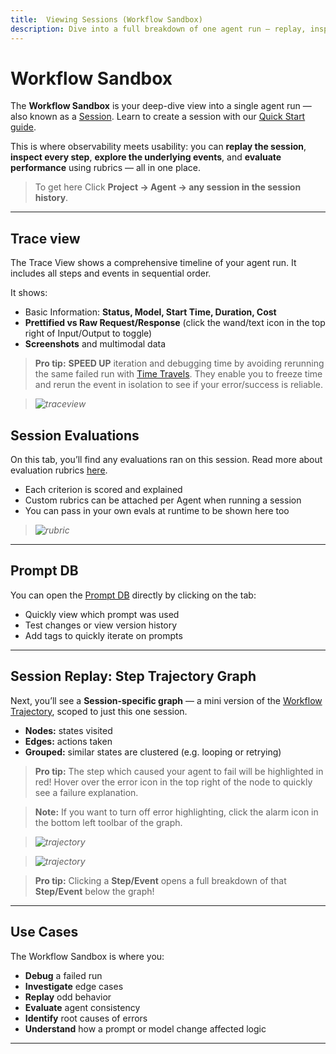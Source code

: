 ```yaml
---
title:  Viewing Sessions (Workflow Sandbox)
description: Dive into a full breakdown of one agent run — replay, inspect, evaluate, and debug every decision.
---
```


#  Workflow Sandbox

The **Workflow Sandbox** is your deep-dive view into a single agent run — also known as a [Session](/core-concepts/sessions). Learn to create a session with our [Quick Start guide](/getting-started/quickstart).

This is where observability meets usability: you can **replay the session**, **inspect every step**, **explore the underlying events**, and **evaluate performance** using rubrics — all in one place.

> To get here Click **Project -> Agent -> any session in the session history**.

---

## Trace view

The Trace View shows a comprehensive timeline of your agent run. It includes all steps and events in sequential order.

It shows:
 - Basic Information: **Status, Model, Start Time, Duration, Cost**
 - **Prettified vs Raw Request/Response** (click the wand/text icon in the top right of Input/Output to toggle)
 - **Screenshots** and multimodal data

> **Pro tip:** **SPEED UP** iteration and debugging time by avoiding rerunning the same failed run with [Time Travels](/features/time-travel). They enable you to freeze time and rerun the event in isolation to see if your error/success is reliable.

> _![traceview](/images/workflowsandbox1.png)_

## Session Evaluations

On this tab, you’ll find any evaluations ran on this session. Read more about evaluation rubrics [here](/features/rubrics).

- Each criterion is scored and explained
- Custom rubrics can be attached per Agent when running a session
- You can pass in your own evals at runtime to be shown here too

> _![rubric](/images/ws2.png)_

---

## Prompt DB

You can open the [Prompt DB](/features/prompt-db) directly by clicking on the tab:

- Quickly view which prompt was used
- Test changes or view version history
- Add tags to quickly iterate on prompts

---
## Session Replay: Step Trajectory Graph

Next, you’ll see a **Session-specific graph** — a mini version of the [Workflow Trajectory](/features/workflow-trajectory), scoped to just this one session.

- **Nodes:** states visited
- **Edges:** actions taken
- **Grouped:** similar states are clustered (e.g. looping or retrying)

> **Pro tip:** The step which caused your agent to fail will be highlighted in red! Hover over the error icon in the top right of the node to quickly see a failure explanation.

> **Note:** If you want to turn off error highlighting, click the alarm icon in the bottom left toolbar of the graph.

> _![trajectory](/images/ws6.png)_

> _![trajectory](/images/ws3.png)_

> **Pro tip:** Clicking a **Step/Event** opens a full breakdown of that **Step/Event** below the graph!

---

## Use Cases

The Workflow Sandbox is where you:

- **Debug** a failed run
- **Investigate** edge cases
- **Replay** odd behavior
- **Evaluate** agent consistency
- **Identify** root causes of errors
- **Understand** how a prompt or model change affected logic

---